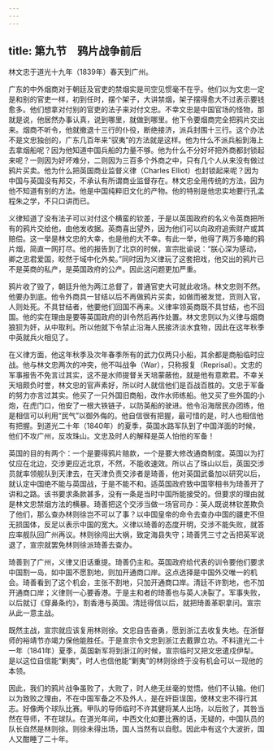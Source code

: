 ```yaml
---
---
---
```

title: 第九节　鸦片战争前后
---




林文忠于道光十九年（1839年）春天到广州。

广东的中外烟商对于朝廷及官吏的禁烟实是司空见惯毫不在乎。他们以为文忠一定是和别的官吏一样，初到任时，摆个架子，大讲禁烟，架子摆得愈大不过表示要钱愈多。他们想拿对付别的官吏的法子来对付文忠。不幸文忠是中国官场的怪物，那就是说，他居然办事认真，说到哪里，就做到哪里。他下令要烟商完全把鸦片交出来。烟商不听令，他就撤退十三行的仆役，断绝接济，派兵封围十三行。这个办法不是文忠独创的，广东几百年来“驭夷”的方法就是这样。他为什么不派兵船到海上去拿烟船呢？因为他知道中国兵船的力量不够。他为什么不分好坏把外商都封锁起来呢？一则因为好坏难分，二则因为三百多个外商之中，只有几个人从来没有做过鸦片买卖。他为什么把英国商业监督义律（Charles Elliot）也封锁起来呢？因为中国与英国没有邦交，不承认有所谓商业监督存在。林文忠全用传统的方法，因为他不知道有别的方法。他是中国纯粹旧文化的产物。他的特别是他忠实地要行孔孟程朱之学，不只口讲而已。

义律知道了没有法子可以对付这个横蛮的钦差，于是以英国政府的名义令英商把所有的鸦片交给他，由他发收据。英商喜出望外，因为他们可以向政府追索财产或其赔偿。这一举是林文忠的大幸，也是他的大不幸。有此一举，他得了两万多箱的鸦片烟，简直一网打尽。他的报告到了北京的时候，宣宗批谕说：“朕心深为感动，卿之忠君爱国，皎然于域中化外矣。”同时因为义律玩了这套把戏，他交出的鸦片已不是英商的私产，是英国政府的公产。因此这问题更加严重。

鸦片收了毁了，朝廷升他为两江总督了，普通官吏大可就此收场。林文忠则不然。他要办到底。他令外商具一甘结以后不再做鸦片买卖，如做而被发觉，货则入官，人则处死。不具甘结者，他要他们回国不再来。义律率领英商既不具甘结，也不回国。他的实在理由是要等英国政府的训令然后再作处置。林文忠则以为义律与烟商狼狈为奸，从中取利。所以他就下令禁止沿海人民接济淡水食物，因此在这年秋季中英就兵火相见了。

在义律方面，他这年秋季及次年春季所有的武力仅两只小船，其余都是商船临时应战。他与林文忠两次的冲突，他不叫战争（War），只称报复（Reprisal）。文忠的军事报告不免言过其实，这不是水师提督关天培蒙蔽他，就是他有意欺君。不幸关天培颇负时誉，林文忠的官声素好，所以时人就信他们是百战百胜的。文忠于军备的努力亦言过其实。他买了一只外国旧商船，改作水师练船。他又买了些外国的小炮，在虎门口，他安了一根大铁链子，以防英船的驶进。他令沿海居民办团练，他是相信可以利用“民气”以御外侮的。他自信很有把握，最可惜的是，时人也相信他有把握。到道光二十年（1840年）的夏季，英国水路军队到了中国洋面的时候，他们不攻广州，反攻珠山。文忠及时人的解释是英人怕他的军备！

英国的目的有两个：一个是要得鸦片赔款，一个是要大修改通商制度。英国以为打仗应在北边，交涉更应近北京，不然，不能收速效。所以占了珠山以后，英国交涉员就率领舰队到天津去，在天津负责交涉者是琦善，他对英国武备加以研究以后，就认定中国绝不能与英国战，于是不能不和。适英国政府致中国宰相书为琦善开了讲和之路。该书要求条款甚多，没有一条是当时中国所能接受的。但要求的理由就是林文忠禁烟方法的横暴。琦善把这个交涉当做一场官司办：英人既说林钦差欺负了他们，那么查办林则徐岂不可以了事？以中国皇帝的命令去查办中国的疆吏不但无损国体，反足以表示中国的宽大。义律以琦善的态度开明，交涉不能失败，就答应率舰队回广州再议。林则徐闯出大祸，致定海县失守；琦善凭三寸之舌把英军说退了，宣宗就罢免林则徐派琦善去查办。

琦善到了广州，义律又旧话重提。琦善仍主和。英国政府给代表的训令要他们要求中国割一岛，如中国不愿割地，则加开通商口岸。这点选择是中国外交唯一的机会。琦善看到了这个机会，主张不割地，只加开通商口岸。清廷不许割地，也不加开通商口岸；义律则一心要香港。于是主和者的琦善也与英人决裂了。军事失败，以后就订《穿鼻条约》，割香港与英国。清廷得信以后，就把琦善革职拿问。宣宗从此一意主战。

既然主战，宣宗就应该复用林则徐。文忠自告奋勇，愿到浙江去收复失地。在浙督师的裕靖节亦竭力保他能胜任。于是宣宗令文忠到浙江去戴罪立功。不料道光二十一年（1841年）夏季，英国新军将到浙江的时候，宣宗临时又把文忠遣戍伊犁。是以这位自信能“剿夷”，时人也信他能“剿夷”的林则徐终于没有机会可以一现他的本领。

因此，我们的鸦片战争虽败了，大败了，时人绝无丝毫的觉悟。他们不认输。他们以为致败之理由，不在中国军备之不及外人，是在奸臣误国，使林文忠不得行其志。好像两个球队比赛。甲队的导师临时不许其健将某人出场，以后败了，其咎当然在导师，不在球队。在道光年间，中西文化如要比赛的话，无疑的，中国队员的队长自然是林则徐。则徐未得出场，国人当然有以自慰。因此中有这个大波折，国人又酣睡了二十年。